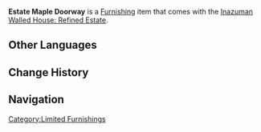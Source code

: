 {{Furnishing Infobox
|id             = 364303
|image          = Item Estate Maple Doorway.png
|category       = Decoration
|subcategory    = Room Door
|rarity         = 3
|adeptal_energy = 30
|description    = A doorway made from [[Maple Wood]]. The patterns of this sturdy construction are ancient and lovely, and it is highly adaptable as well, such that it will not stick out like some sore thumb even when placed among buildings with a significantly different aesthetic.
|source1        = Unlock [[Silken Courtyard]] Realm Layout
}}
'''Estate Maple Doorway''' is a [[Furnishing]] item that comes with the [[Inazuman Walled House: Refined Estate]].

==Other Languages==
{{Other Languages
|default_hidden = 1
|en      = Estate Maple Doorway
|zhs     = 垣屋枫木房门
|zhs_rm  = Yuánwū Fēng Mù Fángmén
|zht     = 垣屋楓木房門
|zht_rm  = Yuánwū Fēng Mù Fángmén
|ja      = 垣屋楓の扉
|ja_rm   = Kakiya Kaede no Tobira{{Assumed}}
|ko      = 담장집 단풍나무 문
|ko_rm   = Damjangjip Danpungnamu Mun
|es      = Puerta de madera de arce
|fr      = Porte de domaine en bois d'érable
|ru      = Межкомнатная дверь из клёна
|th      = ประตูคฤหาสน์ไม้ Maple
|th_rm   = 
|vi      = Cửa Nhà Gỗ Phong
|de      = Residenztür aus Ahornholz
|id      = Pintu Kebun dari Maple
|pt      = Porta Interior de Madeira de Bordo
}}

==Change History==
{{Change History|2.2}}

==Navigation==
{{Furnishing Navbox/Interior|type=Decoration}}
[[Category:Limited Furnishings]]